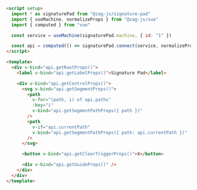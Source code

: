 ```html
<script setup>
  import * as signaturePad from "@zag-js/signature-pad"
  import { useMachine, normalizeProps } from "@zag-js/vue"
  import { computed } from "vue"

  const service = useMachine(signaturePad.machine, { id: "1" })

  const api = computed(() => signaturePad.connect(service, normalizeProps))
</script>

<template>
  <div v-bind="api.getRootProps()">
    <label v-bind="api.getLabelProps()">Signature Pad</label>

    <div v-bind="api.getControlProps()">
      <svg v-bind="api.getSegmentProps()">
        <path
          v-for="(path, i) of api.paths"
          :key="i"
          v-bind="api.getSegmentPathProps({ path })"
        />
        <path
          v-if="api.currentPath"
          v-bind="api.getSegmentPathProps({ path: api.currentPath })"
        />
      </svg>

      <button v-bind="api.getClearTriggerProps()">X</button>

      <div v-bind="api.getGuideProps()" />
    </div>
  </div>
</template>
```
